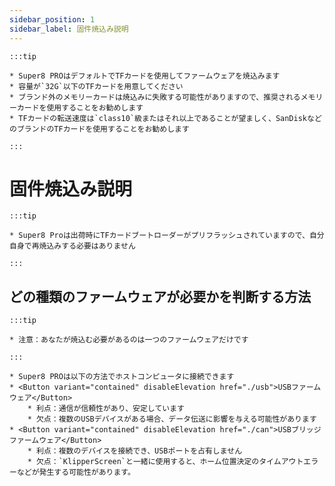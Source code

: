 ```yaml
---
sidebar_position: 1
sidebar_label: 固件焼込み説明
---
```


    :::tip

    * Super8 PROはデフォルトでTFカードを使用してファームウェアを焼込みます
    * 容量が`32G`以下のTFカードを用意してください
    * ブランド外のメモリーカードは焼込みに失敗する可能性がありますので、推奨されるメモリーカードを使用することをお勧めします
    * TFカードの転送速度は`class10`級またはそれ以上であることが望ましく、SanDiskなどのブランドのTFカードを使用することをお勧めします

    :::

# 固件焼込み説明

    :::tip

    * Super8 Proは出荷時にTFカードブートローダーがプリフラッシュされていますので、自分自身で再焼込みする必要はありません

    :::

## どの種類のファームウェアが必要かを判断する方法

    :::tip

    * 注意：あなたが焼込む必要があるのは一つのファームウェアだけです

    :::
    
    * Super8 PROは以下の方法でホストコンピュータに接続できます
    * <Button variant="contained" disableElevation href="./usb">USBファームウェア</Button>
        * 利点：通信が信頼性があり、安定しています
        * 欠点：複数のUSBデバイスがある場合、データ伝送に影響を与える可能性があります
    * <Button variant="contained" disableElevation href="./can">USBブリッジファームウェア</Button>
        * 利点：複数のデバイスを接続でき、USBポートを占有しません
        * 欠点：`KlipperScreen`と一緒に使用すると、ホーム位置決定のタイムアウトエラーなどが発生する可能性があります。
